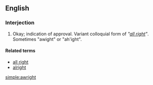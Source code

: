 ==English==

===Interjection===
{{en-interj}}

# {{context|slang|informal|lang=en}} Okay; indication of approval.  Variant colloquial form of ''"[[all right]]"''. Sometimes "awight" or "ah'ight".

====Related terms====
* [[all right]]
* [[alright]]

[[simple:awright]]